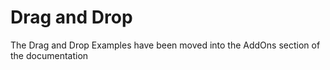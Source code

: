 
<Meta title="Examples/Drag and Drop" />

# Drag and Drop

The <LinkTo kind="addons-drag-and-drop-introduction">Drag and Drop Examples</LinkTo> have been moved into the <LinkTo kind="addons-introduction">AddOns</LinkTo> section of the documentation
